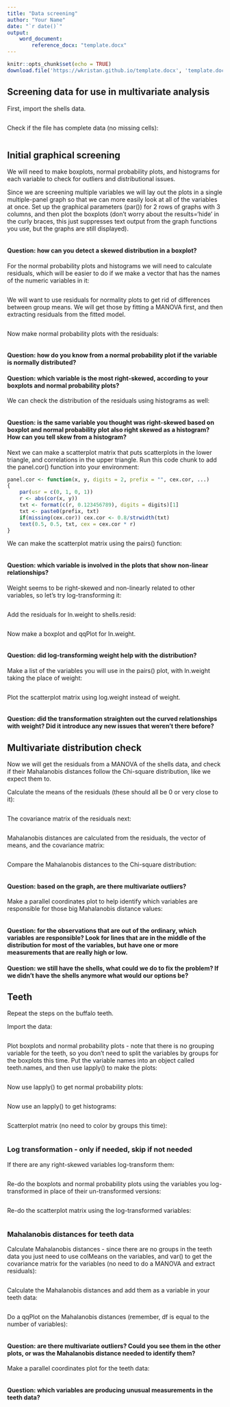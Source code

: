 ```yaml
---
title: "Data screening"
author: "Your Name"
date: "`r date()`"
output: 
    word_document: 
        reference_docx: "template.docx"
---
```


```r
knitr::opts_chunk$set(echo = TRUE)
download.file('https://wkristan.github.io/template.docx', 'template.docx', mode = 'wb')
```

## Screening data for use in multivariate analysis

First, import the shells data.

```r



```

Check if the file has complete data (no missing cells):

```r



```

## Initial graphical screening

We will need to make boxplots, normal probability plots, and histograms for each variable to check for outliers and distributional issues.

Since we are screening multiple variables we will lay out the plots in a single multiple-panel graph so that we can more easily look at all of the variables at once. Set up the graphical parameters (par()) for 2 rows of graphs with 3 columns, and then plot the boxplots (don't worry about the results='hide' in the curly braces, this just suppresses text output from the graph functions you use, but the graphs are still displayed).

```r



```

#### Question: how can you detect a skewed distribution in a boxplot?

> 

For the normal probability plots and histograms we will need to calculate residuals, which will be easier to do if we make a vector that has the names of the numeric variables in it:

```r



```

We will want to use residuals for normality plots to get rid of differences between group means. We will get those by fitting a MANOVA first, and then extracting residuals from the fitted model.

```r



```

Now make normal probability plots with the residuals:

```r



```

#### Question: how do you know from a normal probability plot if the variable is normally distributed?

> 

#### Question: which variable is the most right-skewed, according to your boxplots and normal probability plots?

> 

We can check the distribution of the residuals using histograms as well:

```r



```

#### Question: is the same variable you thought was right-skewed based on boxplot and normal probability plot also right skewed as a histogram? How can you tell skew from a histogram?

> 

Next we can make a scatterplot matrix that puts scatterplots in the lower triangle, and correlations in the upper triangle. Run this code chunk to add the panel.cor() function into your environment:

```r

panel.cor <- function(x, y, digits = 2, prefix = "", cex.cor, ...)
{
    par(usr = c(0, 1, 0, 1))
    r <- abs(cor(x, y))
    txt <- format(c(r, 0.123456789), digits = digits)[1]
    txt <- paste0(prefix, txt)
    if(missing(cex.cor)) cex.cor <- 0.8/strwidth(txt)
    text(0.5, 0.5, txt, cex = cex.cor * r)
}

```

We can make the scatterplot matrix using the pairs() function:

```r



```

#### Question: which variable is involved in the plots that show non-linear relationships?

> 

Weight seems to be right-skewed and non-linearly related to other variables, so let's try log-transforming it:

```r



```

Add the residuals for ln.weight to shells.resid:

```r



```


Now make a boxplot and qqPlot for ln.weight.

```r



```

#### Question: did log-transforming weight help with the distribution?

> 

Make a list of the variables you will use in the pairs() plot, with ln.weight taking the place of weight:

```r



```

Plot the scatterplot matrix using log.weight instead of weight.

```r



```

#### Question: did the transformation straighten out the curved relationships with weight? Did it introduce any new issues that weren't there before?

> 

## Multivariate distribution check

Now we will get the residuals from a MANOVA of the shells data, and check if their Mahalanobis distances follow the Chi-square distribution, like we expect them to.

Calculate the means of the residuals (these should all be 0 or very close to it):

```r



```

The covariance matrix of the residuals next:

```r



```

Mahalanobis distances are calculated from the residuals, the vector of means, and the covariance matrix:

```r



```

Compare the Mahalanobis distances to the Chi-square distribution:

```r



```

#### Question: based on the graph, are there multivariate outliers?

> 

Make a parallel coordinates plot to help identify which variables are responsible for those big Mahalanobis distance values:

```r



```

#### Question: for the observations that are out of the ordinary, which variables are responsible? Look for lines that are in the middle of the distribution for most of the variables, but have one or more measurements that are really high or low.

>

#### Question: we still have the shells, what could we do to fix the problem? If we didn't have the shells anymore what would our options be?

>

## Teeth

Repeat the steps on the buffalo teeth.

Import the data:

```r



```

Plot boxplots and normal probability plots - note that there is no grouping variable for the teeth, so you don't need to split the variables by groups for the boxplots this time. Put the variable names into an object called teeth.names, and then use lapply() to make the plots:

```r



```

Now use lapply() to get normal probability plots:

```r



```

Now use an lapply() to get histograms:

```r



```

Scatterplot matrix (no need to color by groups this time):

```r



```

### Log transformation - only if needed, skip if not needed

If there are any right-skewed variables log-transform them:

```r



```

Re-do the boxplots and normal probability plots using the variables you log-transformed in place of their un-transformed versions:

```r


```

Re-do the scatterplot matrix using the log-transformed variables:

```r


```

### Mahalanobis distances for teeth data

Calculate Mahalanobis distances - since there are no groups in the teeth data you just need to use colMeans on the variables, and var() to get the covariance matrix for the variables (no need to do a MANOVA and extract residuals):

```r



```

Calculate the Mahalanobis distances and add them as a variable in your teeth data:

```r



```

Do a qqPlot on the Mahalanobis distances (remember, df is equal to the number of variables):

```r



```

#### Question: are there multivariate outliers? Could you see them in the other plots, or was the Mahalanobis distance needed to identify them?

> 

Make a parallel coordinates plot for the teeth data:

```r



```

#### Question: which variables are producing unusual measurements in the teeth data?

>
